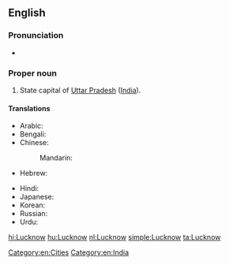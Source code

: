 ==English==
{{wikipedia}}

===Pronunciation===
* {{IPA|/ˈlʌknaʊ/|lang=en}}

===Proper noun===
{{en-proper noun}}

# State capital of [[Uttar Pradesh]] ([[India]]).

====Translations====
{{trans-top|capital of Uttar Pradesh, India}}
* Arabic: {{t|ar|لكنو|m|tr=laknuu}}
* Bengali: {{t|bn|লখনৌ|sc=Beng}}
* Chinese:
*: Mandarin: {{t+|cmn|勒克瑙|tr=Lēikènǎo|sc=Hani}}
* Hebrew: {{t|he|לאקנאו}}
{{trans-mid}}
* Hindi: {{t+|hi|लखनऊ|tr=Lakhna'ū}}
* Japanese: {{t|ja|ラクナウ|tr=Rakunau}}
* Korean: {{t|ko|러크나우|tr=Leokeunau|sc=Hang}}
* Russian: {{t|ru|Лакхнау|m|tr=Lakxnáu}}
* Urdu: {{t|ur|لکھنؤ|tr=Lakhna'ū}}
{{trans-bottom}}

[[Category:en:Cities]]
[[Category:en:India]]

[[hi:Lucknow]]
[[hu:Lucknow]]
[[nl:Lucknow]]
[[simple:Lucknow]]
[[ta:Lucknow]]